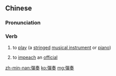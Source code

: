 {{also|弹奏}}
==Chinese==
{{zh-forms|s=弹奏}}

===Pronunciation===
{{zh-pron
|m=tánzòu
|c=taan4 zau3
|h=pfs=thàn-cheu
|mn=tôaⁿ-chàu
|cat=v
}}

===Verb===
{{zh-verb}}

# to [[play]] (a [[stringed]] [[musical instrument]] or [[piano]])
# {{lb|zh|literary|historical}} to [[impeach]] an [[official]]

[[zh-min-nan:彈奏]]
[[ko:彈奏]]
[[mg:彈奏]]
